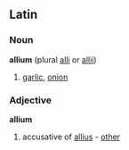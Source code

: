 ==Latin==
===Noun===
'''allium'''  (plural [[alli]] or [[allii]])

#<!--NAllium--> [[garlic]], [[onion]]

===Adjective===
'''allium'''

#<!--AdjAllium--> accusative of [[allius]] - [[other]]